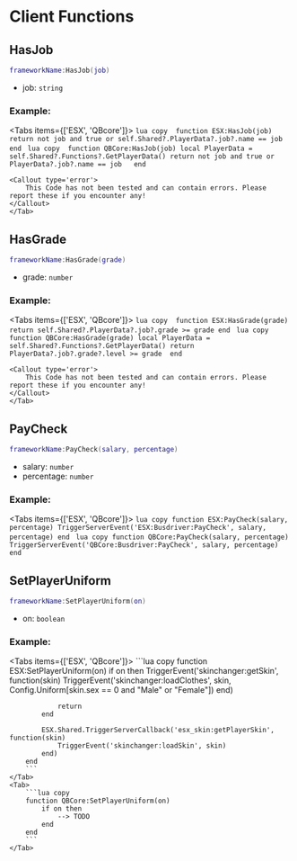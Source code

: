 
# Client Functions

## HasJob
```lua
frameworkName:HasJob(job)
```

- job: `string`

### Example:
<Tabs items={['ESX', 'QBcore']}>
    <Tab>
    ```lua copy 
    function ESX:HasJob(job)
        return not job and true or self.Shared?.PlayerData?.job?.name == job
    end
    ```
    </Tab>
    <Tab>
    ```lua copy 
    function QBCore:HasJob(job)
        local PlayerData = self.Shared?.Functions?.GetPlayerData()
        return not job and true or PlayerData?.job?.name == job  
    end
    ```

    <Callout type='error'>
        This Code has not been tested and can contain errors. Please report these if you encounter any!
    </Callout>
    </Tab>
</Tabs>

## HasGrade
```lua 
frameworkName:HasGrade(grade)
```

- grade: `number`

### Example:
<Tabs items={['ESX', 'QBcore']}>
    <Tab>
    ```lua copy 
    function ESX:HasGrade(grade)
        return self.Shared?.PlayerData?.job?.grade >= grade
    end
    ```
    </Tab>
    <Tab>
    ```lua copy 
    function QBCore:HasGrade(grade)
        local PlayerData = self.Shared?.Functions?.GetPlayerData()
        return PlayerData?.job?.grade?.level >= grade 
    end
    ```

    <Callout type='error'>
        This Code has not been tested and can contain errors. Please report these if you encounter any!
    </Callout>
    </Tab>
</Tabs>

## PayCheck
```lua
frameworkName:PayCheck(salary, percentage)
```

- salary: `number`
- percentage: `number`

### Example:
<Tabs items={['ESX', 'QBcore']}>
    <Tab>
        ```lua copy
        function ESX:PayCheck(salary, percentage)
            TriggerServerEvent('ESX:Busdriver:PayCheck', salary, percentage)
        end
        ```
    </Tab>
    <Tab>
        ```lua copy
        function QBCore:PayCheck(salary, percentage)
            TriggerServerEvent('QBCore:Busdriver:PayCheck', salary, percentage)
        end
        ```
    </Tab>
</Tabs>

## SetPlayerUniform
```lua
frameworkName:SetPlayerUniform(on)
```

- on: `boolean`

### Example:
<Tabs items={['ESX', 'QBcore']}>
    <Tab>
        ```lua copy
        function ESX:SetPlayerUniform(on)
            if on then 
                TriggerEvent('skinchanger:getSkin', function(skin)
                    TriggerEvent('skinchanger:loadClothes', skin, Config.Uniform[skin.sex == 0 and "Male" or "Female"])
                end)

                return
            end 
            
            ESX.Shared.TriggerServerCallback('esx_skin:getPlayerSkin', function(skin)
                TriggerEvent('skinchanger:loadSkin', skin)
            end)
        end
        ```
    </Tab>
    <Tab>
        ```lua copy
        function QBCore:SetPlayerUniform(on)
            if on then 
                --> TODO
            end
        end
        ```
    </Tab>
</Tabs>